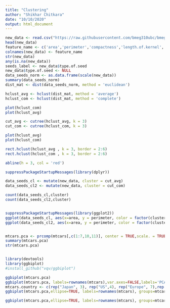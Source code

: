 ```yaml
---
title: "Clustering"
author: "Shikhar Chitkara"
date: "10/10/2020"
output: html_document
---
```


```r
new_data <- read.csv("https://raw.githubusercontent.com/bmeg310ubc/bmeg310/master/Tutorial%203/data/seeds_dataset.txt" ,sep = '\t',header = FALSE)
head(new_data)
feature_name <- c('area','perimeter','compactness','length.of.kernel','width.of.kernal','asymmetry.coefficient','length.of.kernel.groove','type.of.seed')
colnames(new_data) <- feature_name
str(new_data)
any(is.na(new_data))
seeds_label <- new_data$type.of.seed
new_data$type.of.seed <- NULL
data_seeds_norm <- as.data.frame(scale(new_data))
summary(data_seeds_norm)
dist_mat <- dist(data_seeds_norm, method = 'euclidean')

hclust_avg <- hclust(dist_mat, method = 'average')
hclust_com <- hclust(dist_mat, method = 'complete')

plot(hclust_com)
plot(hclust_avg)

cut_avg <- cutree(hclust_avg, k = 3)
cut_com <- cutree(hclust_com, k = 3)

plot(hclust_avg)
plot(hclust_com)

rect.hclust(hclust_avg , k = 3, border = 2:6)
rect.hclust(hclust_com , k = 3, border = 2:6)

abline(h = 3, col = 'red')

suppressPackageStartupMessages(library(dplyr))

data_seeds_cl <- mutate(new_data, cluster = cut_avg)
data_seeds_cl2 <- mutate(new_data, cluster = cut_com)

count(data_seeds_cl,cluster)
count(data_seeds_cl2,cluster)


suppressPackageStartupMessages(library(ggplot2))
ggplot(data_seeds_cl, aes(x=area, y = perimeter, color = factor(cluster))) + geom_point()
ggplot(data_seeds_cl2, aes(x=area, y = perimeter, color = factor(cluster))) + geom_point()


mtcars.pca <- prcomp(mtcars[,c(1:7,10,11)], center = TRUE,scale. = TRUE)
summary(mtcars.pca)
str(mtcars.pca)


library(devtools)
library(ggbiplot)
#install_github("vqv/ggbiplot")

ggbiplot(mtcars.pca)
ggbiplot(mtcars.pca, labels=rownames(mtcars),var.axes=FALSE,labels='PCA CLusteriing')
mtcars.country <- c(rep("Japan", 3), rep("US",4), rep("Europe", 7),rep("US",3), "Europe", rep("Japan", 3), rep("US",4), rep("Europe", 3), "US", rep("Europe", 3))
ggbiplot(mtcars.pca,ellipse=TRUE, labels=rownames(mtcars), groups=mtcars.country, var.axes = F) + ggtitle("Characterization of cars from different places")

ggbiplot(mtcars.pca,ellipse=TRUE, labels=rownames(mtcars), groups=mtcars.country)

```

